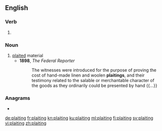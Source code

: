 ==English==

===Verb===
{{head|en|present participle}}

# {{present participle of|plait|lang=en|nocat=1}}

===Noun===
{{en-noun}}

# [[plait]]ed material
#* '''1898''', ''The Federal Reporter''
#*: The witnesses were introduced for the purpose of proving the cost of hand-made linen and woolen '''plaitings''', and their testimony related to the salable or merchantable character of the goods as they ordinarily could be presented by hand {{...}}

===Anagrams===
* {{l|en|pig Latin}}

[[de:plaiting]]
[[fr:plaiting]]
[[kn:plaiting]]
[[ku:plaiting]]
[[ml:plaiting]]
[[fi:plaiting]]
[[sv:plaiting]]
[[vi:plaiting]]
[[zh:plaiting]]